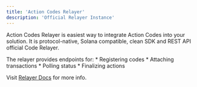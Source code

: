 ```yaml
---
title: 'Action Codes Relayer'
description: 'Official Relayer Instance'
---
```


Action Codes Relayer is easiest way to integrate Action Codes into your solution.
It is protocol-native, Solana compatible, clean SDK and REST API official Code Relayer.

The relayer provides endpoints for:
	*	Registering codes
	*	Attaching transactions
	*	Polling status
	*	Finalizing actions

Visit [Relayer Docs](/relayer/introduction) for more info.
